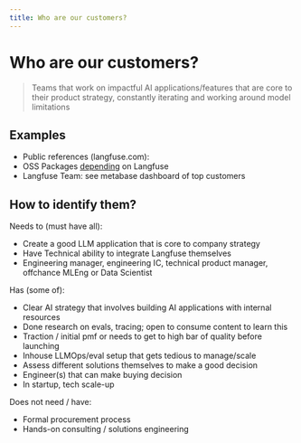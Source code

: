 ```yaml
---
title: Who are our customers?
---
```


# Who are our customers?

> Teams that work on impactful AI applications/features that are core to their product strategy, constantly iterating and working around model limitations

## Examples


- Public references (langfuse.com):
  <div className="py-3 pb-5 px-5 border rounded bg-card w-full my-3">
    <Usage noPadding />
  </div>
- OSS Packages [depending](/faq/all/packages-depending-on-langfuse) on Langfuse
- Langfuse Team: see metabase dashboard of top customers

## How to identify them?

Needs to (must have all):

- Create a good LLM application that is core to company strategy
- Have Technical ability to integrate Langfuse themselves
- Engineering manager, engineering IC, technical product manager, offchance MLEng or Data Scientist

Has (some of):

- Clear AI strategy that involves building AI applications with internal resources
- Done research on evals, tracing; open to consume content to learn this
- Traction / initial pmf or needs to get to high bar of quality before launching
- Inhouse LLMOps/eval setup that gets tedious to manage/scale
- Assess different solutions themselves to make a good decision
- Engineer(s) that can make buying decision
- In startup, tech scale-up

Does not need / have:

- Formal procurement process
- Hands-on consulting / solutions engineering

